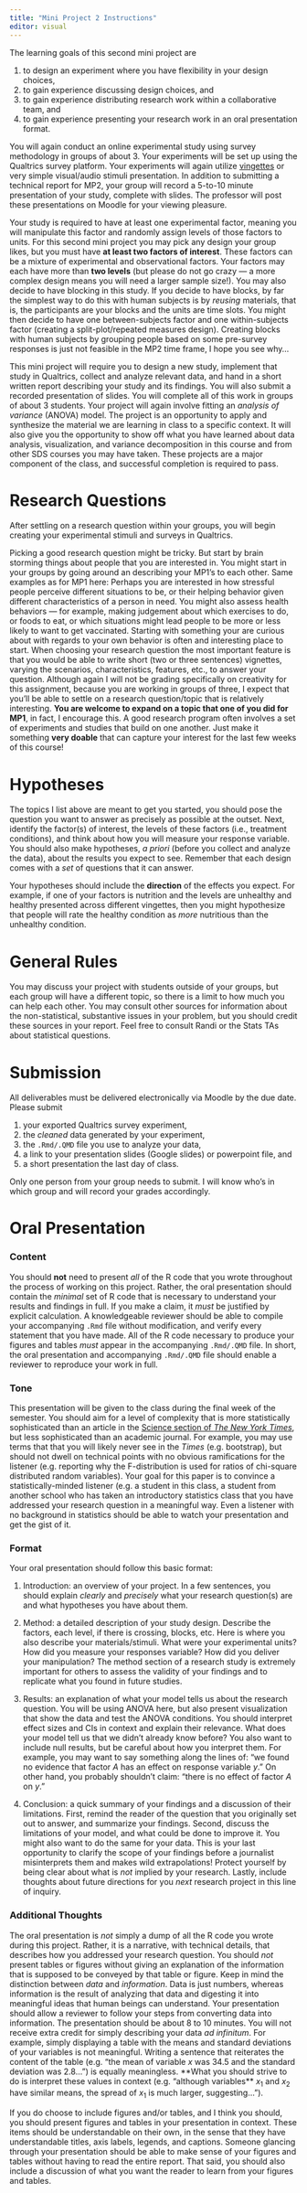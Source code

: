 ```yaml
---
title: "Mini Project 2 Instructions"
editor: visual
---
```


The learning goals of this second mini project are

1.  to design an experiment where you have flexibility in your design choices,
2.  to gain experience discussing design choices, and
3.  to gain experience distributing research work within a collaborative team, and
4.  to gain experience presenting your research work in an oral presentation format.

You will again conduct an online experimental study using survey methodology in groups of about 3. Your experiments will be set up using the Qualtrics survey platform. Your experiments will again utilize [vingettes](https://en.wikipedia.org/wiki/Vignette_(psychology)) or very simple visual/audio stimuli presentation. In addition to submitting a technical report for MP2, your group will record a 5-to-10 minute presentation of your study, complete with slides. The professor will post these presentations on Moodle for your viewing pleasure.

Your study is required to have at least one experimental factor, meaning you will manipulate this factor and randomly assign levels of those factors to units. For this second mini project you may pick any design your group likes, but you must have **at least two factors of interest**. These factors can be a mixture of experimental and observational factors. Your factors may each have more than **two levels** (but please do not go crazy --- a more complex design means you will need a larger sample size!). You may also decide to have blocking in this study. If you decide to have blocks, by far the simplest way to do this with human subjects is by *reusing* materials, that is, the participants are your blocks and the units are time slots. You might then decide to have one between-subjects factor and one within-subjects factor (creating a split-plot/repeated measures design). Creating blocks with human subjects by grouping people based on some pre-survey responses is just not feasible in the MP2 time frame, I hope you see why...

This mini project will require you to design a new study, implement that study in Qualtrics, collect and analyze relevant data, and hand in a short written report describing your study and its findings. You will also submit a recorded presentation of slides. You will complete all of this work in groups of about 3 students. Your project will again involve fitting an *analysis of variance* (ANOVA) model. The project is an opportunity to apply and synthesize the material we are learning in class to a specific context. It will also give you the opportunity to show off what you have learned about data analysis, visualization, and variance decomposition in this course and from other SDS courses you may have taken. These projects are a major component of the class, and successful completion is required to pass.

# Research Questions {#assignment .unnumbered}

After settling on a research question within your groups, you will begin creating your experimental stimuli and surveys in Qualtrics.

Picking a good research question might be tricky. But start by brain storming things about people that you are interested in. You might start in your groups by going around an describing your MP1's to each other. Same examples as for MP1 here: Perhaps you are interested in how stressful people perceive different situations to be, or their helping behavior given different characteristics of a person in need. You might also assess health behaviors --- for example, making judgement about which exercises to do, or foods to eat, or which situations might lead people to be more or less likely to want to get vaccinated. Starting with something your are curious about with regards to your own behavior is often and interesting place to start. When choosing your research question the most important feature is that you would be able to write short (two or three sentences) vignettes, varying the scenarios, characteristics, features, etc., to answer your question. Although again I will not be grading specifically on creativity for this assignment, because you are working in groups of three, I expect that you'll be able to settle on a research question/topic that is relatively interesting. **You are welcome to expand on a topic that one of you did for MP1**, in fact, I encourage this. A good research program often involves a set of experiments and studies that build on one another. Just make it something **very doable** that can capture your interest for the last few weeks of this course!

# Hypotheses

The topics I list above are meant to get you started, you should pose the question you want to answer as precisely as possible at the outset. Next, identify the factor(s) of interest, the levels of these factors (i.e., treatment conditions), and think about how you will measure your response variable. You should also make hypotheses, *a priori* (before you collect and analyze the data), about the results you expect to see. Remember that each design comes with a *set* of questions that it can answer.

Your hypotheses should include the **direction** of the effects you expect. For example, if one of your factors is nutrition and the levels are unhealthy and healthy presented across different vingettes, then you might hypothesize that people will rate the healthy condition as *more* nutritious than the unhealthy condition.

# General Rules

You may discuss your project with students outside of your groups, but each group will have a different topic, so there is a limit to how much you can help each other. You may consult other sources for information about the non-statistical, substantive issues in your problem, but you should credit these sources in your report. Feel free to consult Randi or the Stats TAs about statistical questions.

# Submission {#submission .unnumbered}

All deliverables must be delivered electronically via Moodle by the due date. Please submit

1.  your exported Qualtrics survey experiment,
2.  the *cleaned* data generated by your experiment,
3.  the `.Rmd/.QMD` file you use to analyze your data,
4.  a link to your presentation slides (Google slides) or powerpoint file, and
5.  a short presentation the last day of class.

Only one person from your group needs to submit. I will know who's in which group and will record your grades accordingly.

# Oral Presentation

### Content

You should **not** need to present *all* of the R code that you wrote throughout the process of working on this project. Rather, the oral presentation should contain the *minimal* set of R code that is necessary to understand your results and findings in full. If you make a claim, it *must* be justified by explicit calculation. A knowledgeable reviewer should be able to compile your accompanying `.Rmd` file without modification, and verify every statement that you have made. All of the R code necessary to produce your figures and tables *must* appear in the accompanying `.Rmd/.QMD` file. In short, the oral presentation and accompanying `.Rmd/.QMD` file should enable a reviewer to reproduce your work in full.

### Tone

This presentation will be given to the class during the final week of the semester. You should aim for a level of complexity that is more statistically sophisticated than an article in the [Science section of *The New York Times*](http://www.nytimes.com/pages/science/), but less sophisticated than an academic journal. For example, you may use terms that that you will likely never see in the *Times* (e.g. bootstrap), but should not dwell on technical points with no obvious ramifications for the listener (e.g. reporting why the F-distribution is used for ratios of chi-square distributed random variables). Your goal for this paper is to convince a statistically-minded listener (e.g. a student in this class, a student from another school who has taken an introductory statistics class that you have addressed your research question in a meaningful way. Even a listener with no background in statistics should be able to watch your presentation and get the gist of it.

### Format

Your oral presentation should follow this basic format:

1.  Introduction: an overview of your project. In a few sentences, you should explain *clearly* and *precisely* what your research question(s) are and what hypotheses you have about them.

2.  Method: a detailed description of your study design. Describe the factors, each level, if there is crossing, blocks, etc. Here is where you also describe your materials/stimuli. What were your experimental units? How did you measure your responses variable? How did you deliver your manipulation? The method section of a research study is extremely important for others to assess the validity of your findings and to replicate what you found in future studies.

3.  Results: an explanation of what your model tells us about the research question. You will be using ANOVA here, but also present visualization that show the data and test the ANOVA conditions. You should interpret effect sizes and CIs in context and explain their relevance. What does your model tell us that we didn't already know before? You also want to include null results, but be careful about how you interpret them. For example, you may want to say something along the lines of: "we found no evidence that factor $A$ has an effect on response variable $y$." On other hand, you probably shouldn't claim: "there is no effect of factor $A$ on $y$."

4.  Conclusion: a quick summary of your findings and a discussion of their limitations. First, remind the reader of the question that you originally set out to answer, and summarize your findings. Second, discuss the limitations of your model, and what could be done to improve it. You might also want to do the same for your data. This is your last opportunity to clarify the scope of your findings before a journalist misinterprets them and makes wild extrapolations! Protect yourself by being clear about what is *not* implied by your research. Lastly, include thoughts about future directions for you *next* research project in this line of inquiry.

### Additional Thoughts

The oral presentation is *not* simply a dump of all the R code you wrote during this project. Rather, it is a narrative, with technical details, that describes how you addressed your research question. You should *not* present tables or figures without giving an explanation of the information that is supposed to be conveyed by that table or figure. Keep in mind the distinction between *data* and *information*. Data is just numbers, whereas information is the result of analyzing that data and digesting it into meaningful ideas that human beings can understand. Your presentation should allow a reviewer to follow your steps from converting data into information. The presentation should be about 8 to 10 minutes. You will not receive extra credit for simply describing your data *ad infinitum*. For example, simply displaying a table with the means and standard deviations of your variables is not meaningful. Writing a sentence that reiterates the content of the table (e.g. "the mean of variable $x$ was 34.5 and the standard deviation was 2.8...") is equally meaningless. \*\*What you should strive to do is interpret these values in context (e.g. "although variables\*\* $x_1$ and $x_2$ have similar means, the spread of $x_1$ is much larger, suggesting...").

If you do choose to include figures and/or tables, and I think you should, you should present figures and tables in your presentation in context. These items should be understandable on their own, in the sense that they have understandable titles, axis labels, legends, and captions. Someone glancing through your presentation should be able to make sense of your figures and tables without having to read the entire report. That said, you should also include a discussion of what you want the reader to learn from your figures and tables.
